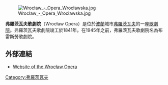 [[File:Wrocław_-_Opera_Wrocławska.jpg|thumb]]

'''弗羅茨瓦夫歌劇院'''（Wrocław Opera）是位於[[波蘭|波蘭]]城市[[弗羅茨瓦夫|弗羅茨瓦夫]]的一座[[歌劇院|歌劇院]]。弗羅茨瓦夫歌劇院竣工於1841年。在1945年之前，弗羅茨瓦夫歌劇院名為布雷斯勞歌劇院。
==外部連結==
{{Commons category-inline|Wrocław Opera}}
* [http://www.opera.wroclaw.pl/ Website of the Wrocław Opera] {{Wayback|url=http://www.opera.wroclaw.pl/ |date=20150812083640 }} {{pl icon}}
{{coord|51.1057|N|17.0306|E|source:wikidata|display=title}}
[[Category:弗羅茨瓦夫|Category:弗羅茨瓦夫]]